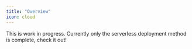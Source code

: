 ```yaml
---
title: "Overview"
icon: cloud
---
```


This is work in progress. Currently only the serverless deployment method is complete, check it out!